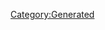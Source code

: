 {{Database/Music/MusicInfo
 |ID=40
 |Cov=38
 |Cd=15
 |Nam=38
 |Div=38
 |Ma=1
 |SerieId=2
 |SerieLogoId=2
 |WavId=38
 |VariationId=0
 |Dsc=38
 |Strt=10
 |ValkyrieBattle=1
 |ValkyrieIntro=1
 |ValkyrieIntroSky=1
 |DivaSolo=1
 |DivaMulti=1
 |Exp=1
}}
[[Category:Generated]]
